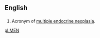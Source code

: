 {{also|Appendix:Variations of "men"}}
==English==

==={{acronym-old|en}}===
{{head|en}}

# Acronym of [[multiple endocrine neoplasia]].

[[pl:MEN]]